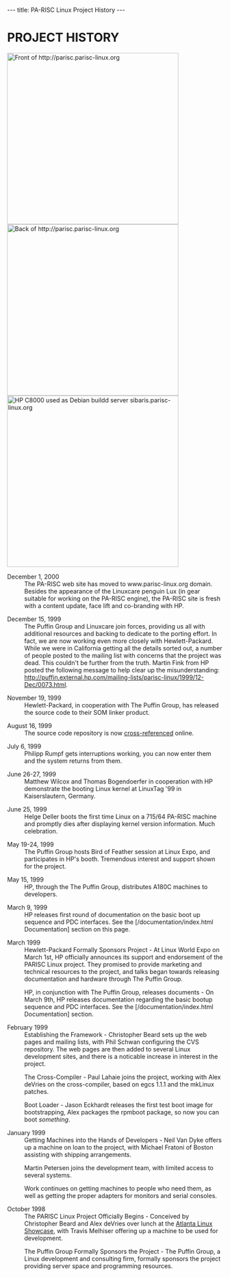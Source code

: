 ---
title: PA-RISC Linux Project History
---

= PROJECT HISTORY =

[[File:Www_parisc-linux_org-front.jpg|thumb|400px|Front of http://parisc.parisc-linux.org]]
[[File:Www_parisc-linux_org-back.jpg|thumb|400px|Back of http://parisc.parisc-linux.org]]
[[File:Sibaris.jpg|thumb|400px|HP C8000 used as Debian buildd server sibaris.parisc-linux.org]]

; December 1, 2000  
: The PA-RISC web site has moved to www.parisc-linux.org domain. Besides the appearance of the Linuxcare penguin Lux (in gear suitable for working on the PA-RISC engine), the PA-RISC site is fresh with a content update, face lift and co-branding with HP.

; December 15, 1999
: The Puffin Group and Linuxcare join forces, providing us all with additional resources and backing to dedicate to the porting effort. In fact, we are now working even more closely with Hewlett-Packard. While we were in California getting all the details sorted out, a number of people posted to the mailing list with concerns that the project was dead. This couldn't be further from the truth. Martin Fink from HP posted the following message to help clear up the misunderstanding: http://puffin.external.hp.com/mailing-lists/parisc-linux/1999/12-Dec/0073.html.

; November 19, 1999
: Hewlett-Packard, in cooperation with The Puffin Group, has released the source code to their SOM linker product.

; August 16, 1999
: The source code repository is now [http://puffin.external.hp.com/lxr/source cross-referenced] online.

; July 6, 1999
: Philipp Rumpf gets interruptions working, you can now enter them and the system returns from them.

; June 26-27, 1999
: Matthew Wilcox and Thomas Bogendoerfer in cooperation with HP demonstrate the booting Linux kernel at LinuxTag '99 in Kaiserslautern, Germany.

; June 25, 1999
: Helge Deller boots the first time Linux on a 715/64 PA-RISC machine and promptly dies after displaying kernel version information. Much celebration.

; May 19-24, 1999
: The Puffin Group hosts Bird of Feather session at Linux Expo, and participates in HP's booth. Tremendous interest and support shown for the project.

; May 15, 1999
: HP, through the The Puffin Group, distributes A180C machines to developers.

; March 9, 1999
: HP releases first round of documentation on the basic boot up sequence and PDC interfaces. See the [/documentation/index.html Documentation] section on this page.

; March 1999
: Hewlett-Packard Formally Sponsors Project - At Linux World Expo on March 1st, HP officially announces its support and endorsement of the PARISC Linux project. They promised to provide marketing and technical resources to the project, and talks began towards releasing documentation and hardware through The Puffin Group.

: HP, in conjunction with The Puffin Group, releases documents - On March 9th, HP releases documentation regarding the basic bootup sequence and PDC interfaces. See the [/documentation/index.html Documentation] section.

; February 1999
: Establishing the Framework - Christopher Beard sets up the web pages and mailing lists, with Phil Schwan configuring the CVS repository. The web pages are then added to several Linux development sites, and there is a noticable increase in interest in the project.

: The Cross-Compiler - Paul Lahaie joins the project, working with Alex deVries on the cross-compiler, based on egcs 1.1.1 and the mkLinux patches.

: Boot Loader - Jason Eckhardt releases the first test boot image for bootstrapping, Alex packages the rpmboot package, so now you can boot ''something''.

; January 1999
: Getting Machines into the Hands of Developers - Neil Van Dyke offers up a machine on loan to the project, with Michael Fratoni of Boston assisting with shipping arrangements.

: Martin Petersen joins the development team, with limited access to several systems.

: Work continues on getting machines to people who need them, as well as getting the proper adapters for monitors and serial consoles.

; October 1998
: The PARISC Linux Project Officially Begins - Conceived by Christopher Beard and Alex deVries over lunch at the [http://linuxshowcase.org/ Atlanta Linux Showcase], with Travis Melhiser offering up a machine to be used for development.

: The Puffin Group Formally Sponsors the Project - The Puffin Group, a Linux development and consulting firm, formally sponsors the project providing server space and programming resources.